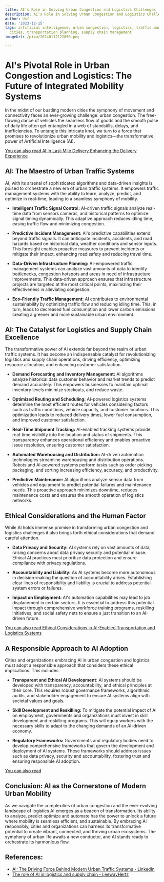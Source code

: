 ```yaml
---
title: AI's Role in Solving Urban Congestion and Logistics Challenges
description: AI's Role in Solving Urban Congestion and Logistics Challenges
author: Usf
date: '2023-12-15'
tags: artificial intelligence, urban congestion, logistics, traffic management, smart
  cities, transportation planning, supply chain management
imageUrl: /pixa/20240112122850.png

---
```

# AI's Pivotal Role in Urban Congestion and Logistics: The Future of Integrated Mobility Systems

In the  midst of our bustling modern cities the symphony of movement and connectivity faces an ever-growing challenge: urban congestion. The free-flowing dance of vehicles the seamless flow of goods and the smooth  pulse of daily life often  get entangled in a web of standstills, delays, and inefficiencies.  To untangle this intricate knot, we turn  to a force that promises to revolutionize urban mobility  and  logistics—the transformative power of Artificial Intelligence (AI).

[You can also read AI  in Last-Mile Delivery Enhancing the  Delivery Experience](AI%20in%20Last-Mile%20Delivery%20Enhancing%20the%20Delivery%20Experience)


## AI: The Maestro of Urban Traffic Systems

AI, with its arsenal of sophisticated algorithms and data-driven insights is poised to orchestrate a new era  of urban traffic systems. It empowers traffic management systems with the  ability to learn, analyze, predict, and  optimize in real-time, leading to  a seamless symphony of mobility.

- **Intelligent Traffic Signal Control:** AI-driven traffic signals  analyze  real-time data from sensors cameras, and historical patterns to optimize signal timing dynamically.  This adaptive approach reduces idling time, easing traffic flow and minimizing congestion.

- **Predictive Incident Management:** AI's predictive capabilities extend beyond traffic  signals. It can anticipate incidents, accidents, and road hazards based on historical data, weather conditions and  sensor inputs. This foresight enables proactive measures to prevent incidents or mitigate their impact, enhancing road  safety and reducing travel time.

-  **Data-Driven Infrastructure Planning:** AI-empowered traffic management systems can analyze vast amounts of data to  identify bottlenecks, congestion  hotspots and areas in need  of infrastructure improvements. This data-driven approach ensures that infrastructure projects are targeted at the most critical points, maximizing their effectiveness in alleviating congestion.

- **Eco-Friendly Traffic Management:** AI contributes to  environmental sustainability by optimizing traffic flow  and reducing idling time.  This, in turn,  leads to decreased fuel consumption and lower carbon  emissions creating a greener  and more sustainable urban environment.

## AI:  The Catalyst for Logistics and  Supply Chain Excellence

The transformative power  of AI extends far beyond the realm of urban traffic systems.  It has become an indispensable catalyst for revolutionizing logistics and supply chain operations, driving efficiency, optimizing resource allocation, and enhancing customer satisfaction.

- **Demand Forecasting and Inventory Management:** AI algorithms analyze historical data customer  behavior and market trends to predict demand accurately. This empowers businesses to maintain optimal inventory  levels minimize  stockouts, and  reduce waste.

- **Optimized Routing and Scheduling:** AI-powered logistics systems determine the most efficient routes for vehicles considering factors such as traffic conditions, vehicle capacity, and  customer locations. This optimization  leads to reduced  delivery times, lower fuel  consumption, and improved customer satisfaction.

- **Real-Time Shipment Tracking:** AI-enabled tracking systems provide real-time  visibility into the location and  status of shipments. This transparency enhances operational  efficiency and enables proactive issue  resolution, ensuring customer satisfaction.

- **Automated Warehousing and Distribution:** AI-driven automation technologies streamline warehousing and distribution  operations.  Robots and AI-powered systems perform tasks such as order picking packaging, and sorting increasing efficiency, accuracy, and productivity.

- **Predictive Maintenance:** AI algorithms analyze  sensor data from vehicles  and equipment to predict potential failures and maintenance needs. This proactive approach minimizes downtime, reduces maintenance  costs and ensures the smooth operation of logistics networks.

## Ethical Considerations and the  Human Factor

While AI holds immense promise in transforming urban congestion and logistics challenges it also brings forth ethical considerations  that demand careful attention.

- **Data Privacy and Security:** AI systems rely on  vast amounts of data, raising concerns about data privacy security and potential misuse. Ethical AI practices  must prioritize  data protection and ensure compliance with privacy regulations.

- **Accountability and  Liability:** As AI systems become more autonomous in  decision-making the question of accountability arises. Establishing clear  lines  of responsibility and liability is crucial to address potential system errors or failures.

- **Impact on Employment:**  AI's automation capabilities may lead to job displacement in certain sectors. It is essential  to  address this potential  impact through comprehensive workforce training programs, reskilling initiatives, and social safety nets to ensure a just transition to an AI-driven future.

[You can also read Ethical Considerations in AI-Enabled Transportation and Logistics Systems](Ethical%20Considerations%20in%20AI-Enabled%20Transportation%20and%20Logistics%20Systems)


## A Responsible Approach to AI Adoption

Cities and organizations embracing  AI in urban congestion  and logistics must adopt a responsible approach  that considers these ethical implications. This includes:

- **Transparent and Ethical AI Development:** AI systems should be developed with transparency, accountability, and ethical principles at their  core. This requires  robust governance frameworks, algorithmic audits, and stakeholder engagement  to ensure AI systems align with societal values and goals.

- **Skill Development and Reskilling:** To mitigate the potential impact of AI on employment, governments and organizations must invest in  skill development and reskilling programs. This  will equip workers with the necessary skills to adapt to the changing demands  of an AI-driven economy.

- **Regulatory Frameworks:** Governments and regulatory bodies need to develop comprehensive frameworks that govern the development and  deployment of  AI systems. These frameworks should address issues such as  data privacy, security  and  accountability, fostering  trust and ensuring responsible AI adoption.

[You can also read ]()


## Conclusion: AI as  the Cornerstone  of Modern Urban Mobility

As we  navigate the complexities of  urban congestion and the ever-evolving landscape of logistics AI emerges as a  beacon of  transformation. Its ability to analyze, predict optimize and automate has the power to unlock a future where  mobility is seamless efficient, and sustainable. By embracing AI responsibly, cities  and organizations can harness its transformative potential to create vibrant,  connected, and thriving urban ecosystems. The symphony  of urban life awaits a new conductor, and AI  stands  ready to orchestrate its harmonious flow.

## References:
- [AI: The Driving Force Behind Modern Urban Traffic Systems - LinkedIn](https://www.linkedin.com/pulse/ai-driving-force-behind-modern-urban-traffic-systems-chris-chiancone)
- [The role of AI in logistics and supply chain - LeewayHertz](https://www.leewayhertz.com/ai-in-logistics-and-supply-chain/)
